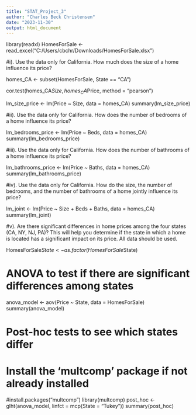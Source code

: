 ```yaml
---
title: "STAT_Project_3"
author: "Charles Beck Christensen"
date: "2023-11-30"
output: html_document
---
```


library(readxl)
HomesForSale <- read_excel("C:/Users/cbchr/Downloads/HomesForSale.xlsx")


#i). Use the data only for California. How much does the size of a home influence its price?

homes_CA <- subset(HomesForSale, State == "CA")

cor.test(homes_CA$Size, homes_CA$Price, method = "pearson")

lm_size_price <- lm(Price ~ Size, data = homes_CA)
summary(lm_size_price)


#ii). Use the data only for California. How does the number of bedrooms of a home influence its price?

lm_bedrooms_price <- lm(Price ~ Beds, data = homes_CA)
summary(lm_bedrooms_price)


#iii). Use the data only for California. How does the number of bathrooms of a home influence its price?

lm_bathrooms_price <- lm(Price ~ Baths, data = homes_CA)
summary(lm_bathrooms_price)


#iv). Use the data only for California. How do the size,  the number of bedrooms, and  the number of bathrooms of a home jointly influence its price?

lm_joint <- lm(Price ~ Size + Beds + Baths, data = homes_CA)
summary(lm_joint)


#v). Are there significant differences in home prices among the four states (CA, NY, NJ, PA)? This will help you determine if the state in which a home is located has a significant impact on its price. All data should be used.

HomesForSale$State <- as.factor(HomesForSale$State)

# ANOVA to test if there are significant differences among states
anova_model <- aov(Price ~ State, data = HomesForSale)
summary(anova_model)

# Post-hoc tests to see which states differ
# Install the 'multcomp' package if not already installed
#install.packages("multcomp")
library(multcomp)
post_hoc <- glht(anova_model, linfct = mcp(State = "Tukey"))
summary(post_hoc)


